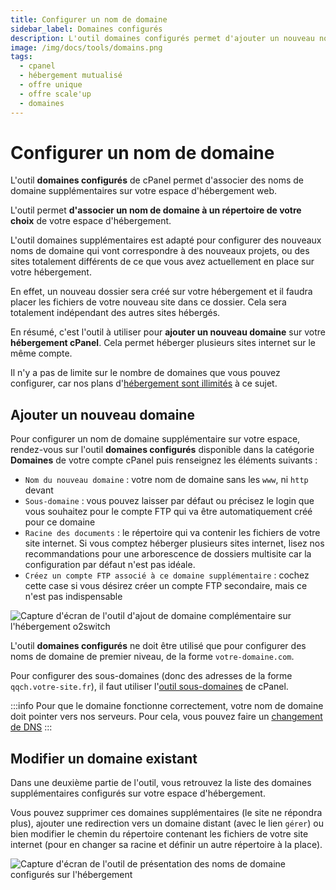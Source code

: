 ```yaml
---
title: Configurer un nom de domaine
sidebar_label: Domaines configurés
description: L'outil domaines configurés permet d'ajouter un nouveau nom de domaine sur l'hébergement. Permet d'héberger plusieurs sites sur le même compte.
image: /img/docs/tools/domains.png
tags:
  - cpanel
  - hébergement mutualisé
  - offre unique
  - offre scale'up
  - domaines
---
```



# Configurer un nom de domaine

L'outil **domaines configurés** de cPanel permet d'associer des noms de domaine supplémentaires sur votre espace d'hébergement web.

L'outil permet **d'associer un nom de domaine à un répertoire de votre choix** de votre espace d'hébergement.

L'outil domaines supplémentaires est adapté pour configurer des nouveaux noms de domaine qui vont correspondre à des
nouveaux projets, ou des sites totalement différents de ce que vous avez actuellement en place sur votre hébergement.

En effet, un nouveau dossier sera créé sur votre hébergement et il faudra placer les fichiers de votre nouveau site dans ce dossier.
Cela sera totalement indépendant des autres sites hébergés.

En résumé, c'est l'outil à utiliser pour **ajouter un nouveau domaine** sur votre **hébergement cPanel**. Cela
permet héberger plusieurs sites internet sur le même compte.

Il n'y a pas de limite sur le nombre de domaines que vous pouvez configurer, car nos plans d'[hébergement sont
illimités](https://www.o2switch.fr/hebergement-illimite/) à ce sujet.

<PreviewToolCard tool='domains' />

## Ajouter un nouveau domaine

Pour configurer un nom de domaine supplémentaire sur votre espace, rendez-vous sur l'outil **domaines configurés**
disponible dans la catégorie **Domaines** de votre compte cPanel puis renseignez les éléments suivants :
  * `Nom du nouveau domaine` : votre nom de domaine sans les `www`, ni `http` devant
  * `Sous-domaine` : vous pouvez laisser par défaut ou précisez le login que vous souhaitez pour le compte FTP qui va être automatiquement créé pour ce domaine
  * `Racine des documents` : le répertoire qui va contenir les fichiers de votre site internet. Si vous comptez héberger plusieurs sites internet, lisez nos recommandations pour une arborescence de dossiers multisite car la configuration par défaut n'est pas idéale.
  * `Créez un compte FTP associé à ce domaine supplémentaire` : cochez cette case si vous désirez créer un compte FTP secondaire, mais ce n'est pas indispensable

<Image
    src="/img/docs/cpanel/domaines/configurer-domaine-supplementaire.png"
    title="Ajout d'un domaine additionnel sur l'hébergement o2switch"
    caption="Formulaire de configuration d'un nom de domaine supplémentaire sur l'hébergement o2switch"
    alt="Capture d'écran de l'outil d'ajout de domaine complémentaire sur l'hébergement o2switch"
/>

L'outil **domaines configurés** ne doit être utilisé que pour configurer des noms de domaine de premier niveau,
de la forme `votre-domaine.com`.

Pour configurer des sous-domaines (donc des adresses de la forme `qqch.votre-site.fr`), il faut utiliser
l'[outil sous-domaines](/cpanel/domaines/configuration-sous-domaine) de cPanel.

:::info
Pour que le domaine fonctionne correctement, votre nom de domaine doit pointer vers nos serveurs. Pour cela, vous pouvez faire un [changement de DNS](/nom-de-domaine)
:::

## Modifier un domaine existant

Dans une deuxième partie de l'outil, vous retrouvez la liste des domaines supplémentaires configurés sur votre espace
d'hébergement.

Vous pouvez supprimer ces domaines supplémentaires (le site ne répondra plus), ajouter une redirection vers un domaine
distant (avec le lien `gérer`) ou bien modifier le chemin du répertoire contenant les fichiers de votre site internet
(pour en changer sa racine et définir un autre répertoire à la place).

<Image
    src="/img/docs/cpanel/domaines/modifier-domaine.png"
    title="Récapitulatif des noms de domaine configurés sur l'hébergement web"
    caption="Outil dans les domaines supplémentaires permettant de changer un site de répertoire pour en définir un nouveau à la place"
    alt="Capture d'écran de l'outil de présentation des noms de domaine configurés sur l'hébergement"
/>


